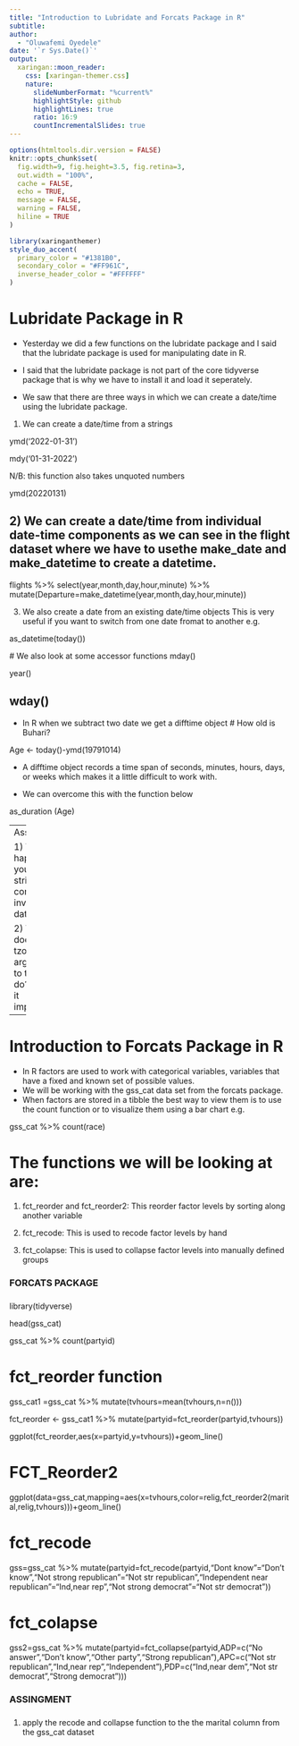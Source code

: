 ```yaml
---
title: "Introduction to Lubridate and Forcats Package in R"
subtitle: 
author: 
  - "Oluwafemi Oyedele"
date: '`r Sys.Date()`'
output:
  xaringan::moon_reader:
    css: [xaringan-themer.css]
    nature:
      slideNumberFormat: "%current%"
      highlightStyle: github
      highlightLines: true
      ratio: 16:9
      countIncrementalSlides: true
---
```


```r
options(htmltools.dir.version = FALSE)
knitr::opts_chunk$set(
  fig.width=9, fig.height=3.5, fig.retina=3,
  out.width = "100%",
  cache = FALSE,
  echo = TRUE,
  message = FALSE, 
  warning = FALSE,
  hiline = TRUE
)
```

```r
library(xaringanthemer)
style_duo_accent(
  primary_color = "#1381B0",
  secondary_color = "#FF961C",
  inverse_header_color = "#FFFFFF"
)
```

# Lubridate Package in R

- Yesterday we did a few functions on the lubridate package and I said that the lubridate package is used for manipulating date in R.

- I said that the lubridate package is not part of the core tidyverse package that is why we have to install it and load it seperately.

- We saw that there are three ways in which we can create a date/time using the lubridate package.

1) We can create a date/time from a strings

ymd('2022-01-31')

mdy('01-31-2022')

N/B: this function also takes unquoted numbers

ymd(20220131)


2) We can create a date/time from individual date-time components as we can see in the flight dataset where we have to usethe make_date and make_datetime to create a datetime.
---
flights %>% 
select(year,month,day,hour,minute) %>% 
mutate(Departure=make_datetime(year,month,day,hour,minute))


3) We also create a date from an existing date/time objects
 This is very useful if you want to switch from one date fromat to another e.g.
 
 as_datetime(today())
 
 # We also look at some accessor functions 
 mday()
 
 year()
 
 wday()
---
- In R when we subtract two date we get a difftime object
# How old is Buhari?


Age <- today()-ymd(19791014)

- A difftime object records a time span of seconds, minutes, hours, days, or weeks which makes it a little difficult to work with.

- We can overcome this with the function below

as_duration (Age)

---
Assignment

1) What happens if you parse a string that contains invalid dates?

2) What does the tzone argument to today() do? Why is it important?


---
# Introduction to Forcats Package in R

- In R factors are used to work with categorical variables, variables that have a fixed and known set of possible values.
- We will be working with the gss_cat data set from the forcats package.
- When factors are stored in a tibble the best way to view them is to use the count function or to visualize them using a bar chart e.g.

gss_cat %>% 
count(race)

# The functions we will be looking at are:
1) fct_reorder and fct_reorder2: This reorder factor levels by sorting along another variable

2) fct_recode: This is used to recode factor levels by hand

3) fct_colapse: This is used to collapse factor levels into manually defined groups





###########################################################################
###########################################################################
###                                                                     ###
###                           FORCATS PACKAGE                           ###
###                                                                     ###
###########################################################################
###########################################################################


library(tidyverse)

head(gss_cat)

gss_cat %>% 
count(partyid)

# fct_reorder function
gss_cat1 =gss_cat %>% 
mutate(tvhours=mean(tvhours,n=n()))

fct_reorder <- gss_cat1 %>% mutate(partyid=fct_reorder(partyid,tvhours))

ggplot(fct_reorder,aes(x=partyid,y=tvhours))+geom_line()

# FCT_Reorder2
ggplot(data=gss_cat,mapping=aes(x=tvhours,color=relig,fct_reorder2(marital,relig,tvhours)))+geom_line()


# fct_recode

gss=gss_cat %>% 
mutate(partyid=fct_recode(partyid,"Dont know"="Don't know","Not strong republican"="Not str republican","Independent near republican"="Ind,near rep","Not strong democrat"="Not str democrat"))

# fct_colapse
gss2=gss_cat %>% 
mutate(partyid=fct_collapse(partyid,ADP=c("No answer","Don't know","Other party","Strong republican"),APC=c("Not str republican","Ind,near rep","Independent"),PDP=c("Ind,near dem","Not str democrat","Strong democrat")))



############################################################################
############################################################################
###                                                                      ###
###                              ASSINGMENT                              ###
###                                                                      ###
############################################################################
############################################################################


1) apply the recode and collapse function to the the marital column from the gss_cat dataset
